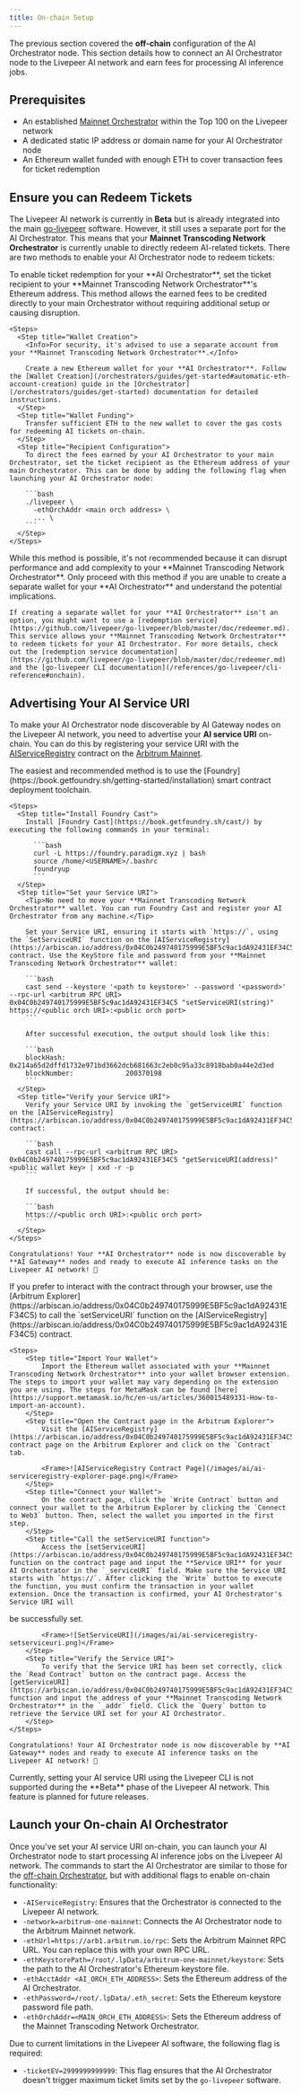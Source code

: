 ```yaml
---
title: On-chain Setup
---
```


The previous section covered the **off-chain** configuration of the AI
Orchestrator node. This section details how to connect an AI Orchestrator node
to the Livepeer AI network and earn fees for processing AI inference jobs.

## Prerequisites

- An established [Mainnet Orchestrator](/orchestrators/guides/get-started)
  within the Top 100 on the Livepeer network
- A dedicated static IP address or domain name for your AI Orchestrator node
- An Ethereum wallet funded with enough ETH to cover transaction fees for ticket
  redemption

## Ensure you can Redeem Tickets

The Livepeer AI network is currently in **Beta** but is already integrated into
the main [go-livepeer](https://github.com/livepeer/go-livepeer) software.
However, it still uses a separate port for the AI Orchestrator. This means that
your **Mainnet Transcoding Network Orchestrator** is currently unable to
directly redeem AI-related tickets. There are two methods to enable your AI
Orchestrator node to redeem tickets:

<Tabs>
  <Tab title="Set Ticket Recipient (recommended)">
    To enable ticket redemption for your **AI Orchestrator**, set the ticket recipient to your **Mainnet Transcoding Network Orchestrator**'s Ethereum address. This method allows the earned fees to be credited directly to your main Orchestrator without requiring additional setup or causing disruption.

    <Steps>
      <Step title="Wallet Creation">
        <Info>For security, it's advised to use a separate account from your **Mainnet Transcoding Network Orchestrator**.</Info>

        Create a new Ethereum wallet for your **AI Orchestrator**. Follow the [Wallet Creation](/orchestrators/guides/get-started#automatic-eth-account-creation) guide in the [Orchestrator](/orchestrators/guides/get-started) documentation for detailed instructions.
      </Step>
      <Step title="Wallet Funding">
        Transfer sufficient ETH to the new wallet to cover the gas costs for redeeming AI tickets on-chain.
      </Step>
      <Step title="Recipient Configuration">
        To direct the fees earned by your AI Orchestrator to your main Orchestrator, set the ticket recipient as the Ethereum address of your main Orchestrator. This can be done by adding the following flag when launching your AI Orchestrator node:

        ```bash
        ./livepeer \
          -ethOrchAddr <main orch address> \
          ... \
        ```
      </Step>
    </Steps>

  </Tab>

  <Tab title="Use Redemption Service">
    <Warning>While this method is possible, it's not recommended because it can disrupt performance and add complexity to your **Mainnet Transcoding Network Orchestrator**. Only proceed with this method if you are unable to create a separate wallet for your **AI Orchestrator** and understand the potential implications.</Warning>

    If creating a separate wallet for your **AI Orchestrator** isn't an option, you might want to use a [redemption service](https://github.com/livepeer/go-livepeer/blob/master/doc/redeemer.md). This service allows your **Mainnet Transcoding Network Orchestrator** to redeem tickets for your AI Orchestrator. For more details, check out the [redemption service documentation](https://github.com/livepeer/go-livepeer/blob/master/doc/redeemer.md) and the [go-livepeer CLI documentation](/references/go-livepeer/cli-reference#onchain).

  </Tab>
</Tabs>

## Advertising Your AI Service URI

To make your AI Orchestrator node discoverable by AI Gateway nodes on the
Livepeer AI network, you need to advertise your **AI service URI** on-chain. You
can do this by registering your service URI with the
[AIServiceRegistry](https://arbiscan.io/address/0x04C0b249740175999E5BF5c9ac1dA92431EF34C5)
contract on the [Arbitrum Mainnet](https://arbitrum.io).

<Tabs>
  <Tab title="Use Foundry Cast">
    The easiest and recommended method is to use the [Foundry](https://book.getfoundry.sh/getting-started/installation) smart contract deployment toolchain.

    <Steps>
      <Step title="Install Foundry Cast">
        Install [Foundry Cast](https://book.getfoundry.sh/cast/) by executing the following commands in your terminal:

          ```bash
          curl -L https://foundry.paradigm.xyz | bash
          source /home/<USERNAME>/.bashrc
          foundryup
          ```
      </Step>
      <Step title="Set your Service URI">
        <Tip>No need to move your **Mainnet Transcoding Network Orchestrator** wallet. You can run Foundry Cast and register your AI Orchestrator from any machine.</Tip>

        Set your Service URI, ensuring it starts with `https://`, using the `SetServiceURI` function on the [AIServiceRegistry](https://arbiscan.io/address/0x04C0b249740175999E5BF5c9ac1dA92431EF34C5) contract. Use the KeyStore file and password from your **Mainnet Transcoding Network Orchestrator** wallet:

        ```bash
        cast send --keystore '<path to keystore>' --password '<password>' --rpc-url <arbitrum RPC URI> 0x04C0b249740175999E5BF5c9ac1dA92431EF34C5 "setServiceURI(string)" https://<public orch URI>:<public orch port>
        ```

        After successful execution, the output should look like this:

        ```bash
        blockHash:               0x214a65d2dffd1732e971bd3662dcb681663c2eb0c95a33c8918bab0a44e2d3ed
        blockNumber:             200370198
        ```
      </Step>
      <Step title="Verify your Service URI">
        Verify your Service URI by invoking the `getServiceURI` function on the [AIServiceRegistry](https://arbiscan.io/address/0x04C0b249740175999E5BF5c9ac1dA92431EF34C5) contract:

        ```bash
        cast call --rpc-url <arbitrum RPC URI> 0x04C0b249740175999E5BF5c9ac1dA92431EF34C5 "getServiceURI(address)" <public wallet key> | xxd -r -p
        ```

        If successful, the output should be:

        ```bash
        https://<public orch URI>:<public orch port>
        ```
      </Step>
    </Steps>

    Congratulations! Your **AI Orchestrator** node is now discoverable by **AI Gateway** nodes and ready to execute AI inference tasks on the Livepeer AI network! 🚀

  </Tab>

  <Tab title="Use Arbitrum Explorer">
    If you prefer to interact with the contract through your browser, use the [Arbitrum Explorer](https://arbiscan.io/address/0x04C0b249740175999E5BF5c9ac1dA92431EF34C5) to call the `setServiceURI` function on the [AIServiceRegistry](https://arbiscan.io/address/0x04C0b249740175999E5BF5c9ac1dA92431EF34C5) contract.

    <Steps>
        <Step title="Import Your Wallet">
            Import the Ethereum wallet associated with your **Mainnet Transcoding Network Orchestrator** into your wallet browser extension. The steps to import your wallet may vary depending on the extension you are using. The steps for MetaMask can be found [here](https://support.metamask.io/hc/en-us/articles/360015489331-How-to-import-an-account).
        </Step>
        <Step title="Open the Contract page in the Arbitrum Explorer">
            Visit the [AIServiceRegistry](https://arbiscan.io/address/0x04C0b249740175999E5BF5c9ac1dA92431EF34C5) contract page on the Arbitrum Explorer and click on the `Contract` tab.

            <Frame>![AIServiceRegistry Contract Page](/images/ai/ai-serviceregistry-explorer-page.png)</Frame>
        </Step>
        <Step title="Connect your Wallet">
            On the contract page, click the `Write Contract` button and connect your wallet to the Arbitrum Explorer by clicking the `Connect to Web3` button. Then, select the wallet you imported in the first step.
        </Step>
        <Step title="Call the setServiceURI function">
            Access the [setServiceURI](https://arbiscan.io/address/0x04C0b249740175999E5BF5c9ac1dA92431EF34C5#writeContract#F2) function on the contract page and input the **Service URI** for your AI Orchestrator in the `_serviceURI` field. Make sure the Service URI starts with `https://`. After clicking the `Write` button to execute the function, you must confirm the transaction in your wallet extension. Once the transaction is confirmed, your AI Orchestrator's Service URI will

be successfully set.

            <Frame>![SetServiceURI](/images/ai/ai-serviceregistry-setserviceuri.png)</Frame>
        </Step>
        <Step title="Verify the Service URI">
            To verify that the Service URI has been set correctly, click the `Read Contract` button on the contract page. Access the [getServiceURI](https://arbiscan.io/address/0x04C0b249740175999E5BF5c9ac1dA92431EF34C5#readContract#F2) function and input the address of your **Mainnet Transcoding Network Orchestrator** in the `_addr` field. Click the `Query` button to retrieve the Service URI set for your AI Orchestrator.
        </Step>
    </Steps>

    Congratulations! Your AI Orchestrator node is now discoverable by **AI Gateway** nodes and ready to execute AI inference tasks on the Livepeer AI network! 🚀

  </Tab>
  <Tab title="Use Livepeer CLI">
    <Note>Currently, setting your AI service URI using the Livepeer CLI is not supported during the **Beta** phase of the Livepeer AI network. This feature is planned for future releases.</Note>
  </Tab>
</Tabs>

## Launch your On-chain AI Orchestrator

Once you've set your AI service URI on-chain, you can launch your AI
Orchestrator node to start processing AI inference jobs on the Livepeer AI
network. The commands to start the AI Orchestrator are similar to those for the
[off-chain Orchestrator](/ai/orchestrators/start-orchestrator), but with
additional flags to enable on-chain functionality:

- `-AIServiceRegistry`: Ensures that the Orchestrator is connected to the Livepeer AI network.
- `-network=arbitrum-one-mainnet`: Connects the AI Orchestrator node to the
  Arbitrum Mainnet network.
- `-ethUrl=https://arb1.arbitrum.io/rpc`: Sets the Arbitrum Mainnet RPC URL. You
  can replace this with your own RPC URL.
- `-ethKeystorePath=/root/.lpData/arbitrum-one-mainnet/keystore`: Sets the path
  to the AI Orchestrator's Ethereum keystore file.
- `-ethAcctAddr <AI_ORCH_ETH_ADDRESS>`: Sets the Ethereum address of the AI
  Orchestrator.
- `-ethPassword=/root/.lpData/.eth_secret`: Sets the Ethereum keystore password
  file path.
- `-ethOrchAddr=<MAIN_ORCH_ETH_ADDRESS>`: Sets the Ethereum address of the
  Mainnet Transcoding Network Orchestrator.

Due to current limitations in the Livepeer AI software, the following flag is
required:

- `-ticketEV=2999999999999`: This flag ensures that the AI Orchestrator doesn't
  trigger maximum ticket limits set by the `go-livepeer` software.
